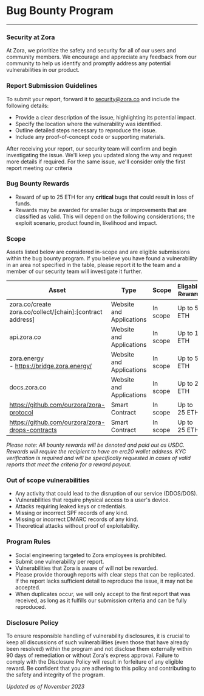 # Bug Bounty Program 
---

### Security at Zora

At Zora, we prioritize the safety and security for all of our users and community members. We encourage and appreciate any feedback from our community to help us identify and promptly address any potential vulnerabilities in our product. 


### Report Submission Guidelines

To submit your report, forward it to [security@zora.co](mailto:security@zora.co) and include the following details:
- Provide a clear description of the issue, highlighting its potential impact.
- Specify the location where the vulnerability was identified.
- Outline detailed steps necessary to reproduce the issue.
- Include any proof-of-concept code or supporting materials.

After receiving your report, our security team will confirm and begin investigating the issue. We'll keep you updated along the way and request more details if required. For the same issue, we'll consider only the first report meeting our criteria

### Bug Bounty Rewards

- Reward of up to 25 ETH for any **critical** bugs that could result in loss of funds.
- Rewards may be awarded for smaller bugs or improvements that are classified as valid. This will depend on the following considerations; the exploit scenario, product found in, likelihood and impact.


### Scope

Assets listed below are considered in-scope and are eligible submissions within the bug bounty program. If you believe you have found a vulnerability in an area not specified in the table, please report it to the team and a member of our security team will investigate it further. 

| Asset                                                                                                                                                                                      | Type                     | Scope    | Eligable Reward |
|-------------------------------------------------------------------------------------------------------------------------------------------------------------------------------------------|--------------------------|----------|-----------------|
| zora.co/create<br /> zora.co/collect/[chain]:[contract address] | Website and Applications | In scope | Up to 5 ETH     |
| api.zora.co                                                                                                                                                                               | Website and Applications | In scope | Up to 1 ETH     |
| zora.energy<br />- https://bridge.zora.energy/                                                                                                                                              | Website and Applications | In scope | Up to 5 ETH     |
| docs.zora.co                                                                                                                                                                              | Website and Applications | In scope | Up to 2 ETH     |
| https://github.com/ourzora/zora-protocol                                                                                                                                           | Smart Contract           | In scope | Up to 25 ETH    |
| https://github.com/ourzora/zora-drops-contracts                                                                                                                                                 | Smart Contract           | In scope | Up to 25 ETH    |

*Please note: All bounty rewards will be denoted and paid out as USDC. Rewards will require the recipient to have an erc20 wallet address. KYC verification is required and will be specifically requested in cases of valid reports that meet the criteria for a reward payout.*


### Out of scope vulnerabilities    

- Any activity that could lead to the disruption of our service (DDOS/DOS).
- Vulnerabilities that require physical access to a user's device.
- Attacks requiring leaked keys or credentials.
- Missing or incorrect SPF records of any kind.
- Missing or incorrect DMARC records of any kind.
- Theoretical attacks without proof of exploitability.

### Program Rules

- Social engineering targeted to Zora employees is prohibited.
- Submit one vulnerability per report.
- Vulnerabilities that Zora is aware of will not be rewarded.
- Please provide thorough reports with clear steps that can be replicated. If the report lacks sufficient detail to reproduce the issue, it may not be accepted.
- When duplicates occur, we will only accept to the first report that was received, as long as it fulfills our submission criteria and can be fully reproduced.



### Disclosure Policy

To ensure responsible handling of vulnerability disclosures, it is crucial to keep all discussions of such vulnerabilities (even those that have already been resolved) within the program and not disclose them externally within 90 days of remediation or without Zora's express approval. Failure to comply with the Disclosure Policy will result in forfeiture of any eligible reward. Be confident that you are adhering to this policy and contributing to the safety and integrity of the program.

*Updated as of November 2023*

